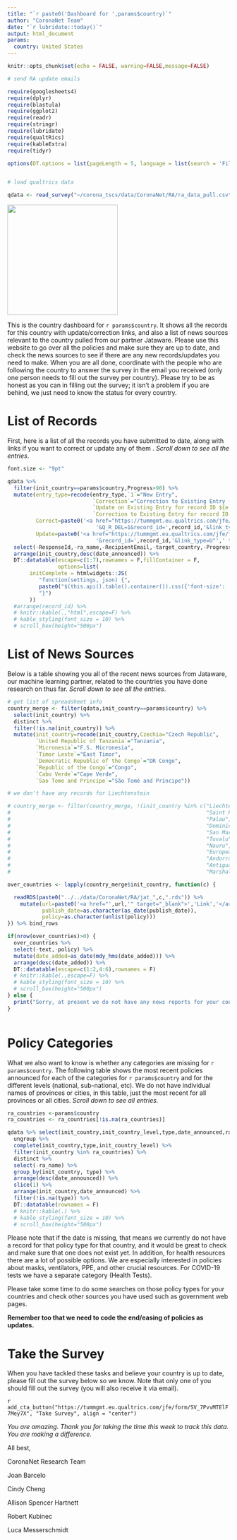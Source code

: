 ```yaml
---
title: "`r paste0('Dashboard for ',params$country)`"
author: "CoronaNet Team"
date: "`r lubridate::today()`"
output: html_document
params: 
  country: United States
---
```


```r
knitr::opts_chunk$set(echo = FALSE, warning=FALSE,message=FALSE)

# send RA update emails

require(googlesheets4)
require(dplyr)
require(blastula)
require(ggplot2)
require(readr)
require(stringr)
require(lubridate)
require(qualtRics)
require(kableExtra)
require(tidyr)

options(DT.options = list(pageLength = 5, language = list(search = 'Filter:')))


# load qualtrics data 

qdata <- read_survey("~/corona_tscs/data/CoronaNet/RA/ra_data_pull.csv")


```

![](https://coronanet-project.org/img/header_wide.png){width=250px}

This is the country dashboard for `r params$country`. It shows all the records for this country with update/correction links, and also a list of news sources relevant to the country pulled from our partner Jataware. Please use this website to go over all the policies and make sure they are up to date, and check the news sources to see if there are any new records/updates you need to make. When you are all done, coordinate with the people who are following the country to answer the survey in the email you received (only one person needs to fill out the survey per country). Please try to be as honest as you can in filling out the survey; it isn't a problem if you are behind, we just need to know the status for every country.

# List of Records

First, here is a list of all the records you have submitted to date, along with links if you want to correct or update any of them . *Scroll down to see all the entries*.

```r

font.size <- "9pt"

qdata %>% 
  filter(init_country==params$country,Progress>98) %>% 
  mutate(entry_type=recode(entry_type,`1`="New Entry",
                           `Correction`="Correction to Existing Entry (type in Record ID in text box)",
                           `Update on Existing Entry for record ID ${e://Field/record_id} (<- if no record ID listed, type in Record ID in text box)`="Update",
                           `Correction to Existing Entry for record ID ${e://Field/record_id} (<- if no record ID listed, type in Record ID in text box)`="Correction"),
         Correct=paste0('<a href="https://tummgmt.eu.qualtrics.com/jfe/form/SV_bf6YMWbTpYJAW4l?Q_R=',ResponseId,
                            '&Q_R_DEL=1&record_id=',record_id,'&link_type=C"',' target="_blank">Correct</a>'),
         Update=paste0('<a href="https://tummgmt.eu.qualtrics.com/jfe/form/SV_bf6YMWbTpYJAW4l?Q_R=',ResponseId,
                            '&record_id=',record_id,'&link_type=U"',' target="_blank">Update</a>')) %>% 
  select(-ResponseId,-ra_name,-RecipientEmail,-target_country,-Progress) %>% 
  arrange(init_country,desc(date_announced)) %>% 
  DT::datatable(escape=c(1:7),rownames = F,fillContainer = F,
                options=list(
       initComplete = htmlwidgets::JS(
          "function(settings, json) {",
          paste0("$(this.api().table().container()).css({'font-size': '", font.size, "'});"),
          "}")
       ))
  #arrange(record_id) %>% 
  # knitr::kable(.,"html",escape=F) %>% 
  # kable_styling(font_size = 10) %>% 
  # scroll_box(height="500px")
```

# List of News Sources

Below is a table showing you all of the recent news sources from Jataware, our machine learning partner, related to the countries you have done research on thus far. *Scroll down to see all the entries*.

```r

# get list of spreadsheet info
country_merge <- filter(qdata,init_country==params$country) %>% 
  select(init_country) %>% 
  distinct %>% 
  filter(!is.na(init_country)) %>%
  mutate(init_country=recode(init_country,Czechia="Czech Republic",
         `United Republic of Tanzania`="Tanzania",
         `Micronesia`="F.S. Micronesia",
         `Timor Leste`="East Timor",
         `Democratic Republic of the Congo`="DR Congo",
         `Republic of the Congo`="Congo",
         `Cabo Verde`="Cape Verde",
         `Sao Tome and Principe`="São Tomé and Príncipe"))

# we don't have any records for Liechtenstein

# country_merge <- filter(country_merge, !(init_country %in% c("Liechtenstein","Monaco",
#                                                              "Saint Kitts and Nevis",
#                                                              "Palau",
#                                                              "Dominica",
#                                                              "San Marino",
#                                                              "Tuvalu",
#                                                              "Nauru",
#                                                              "European Union",
#                                                              "Andorra",
#                                                              "Antigua and Barbuda",
#                                                              "Marshall Islands")))

over_countries <- lapply(country_merge$init_country, function(c) {

  readRDS(paste0("../../data/CoronaNet/RA/jat_",c,".rds")) %>% 
    mutate(url=paste0('<a href="',url,'" target="_blank">','Link','</a>'),
           publish_date=as.character(as_date(publish_date)),
           policy=as.character(unlist(policy)))
}) %>% bind_rows

if(nrow(over_countries)>0) {
  over_countries %>% 
  select(-text,-policy) %>% 
  mutate(date_added=as_date(mdy_hms(date_added))) %>% 
  arrange(desc(date_added)) %>% 
  DT::datatable(escape=c(1:2,4:6),rownames = F)
  # knitr::kable(.,escape=F) %>% 
  # kable_styling(font_size = 10) %>% 
  # scroll_box(height="500px")
} else {
  print("Sorry, at present we do not have any news reports for your countries.")
}



```

# Policy Categories

What we also want to know is whether any categories are missing for `r params$country`. The following table shows the most recent policies announced for each of the categories for `r params$country` and for the different levels (national, sub-national, etc). We do not have individual names of provinces or cities, in this table, just the most recent for all provinces or all cities. *Scroll down to see all entries.*


```r

ra_countries <-params$country
ra_countries <- ra_countries[!is.na(ra_countries)]

qdata %>% select(init_country,init_country_level,type,date_announced,ra_name,record_id) %>% 
  ungroup %>% 
  complete(init_country,type,init_country_level) %>% 
  filter(init_country %in% ra_countries) %>% 
  distinct %>% 
  select(-ra_name) %>% 
  group_by(init_country, type) %>% 
  arrange(desc(date_announced)) %>% 
  slice(1) %>% 
  arrange(init_country,date_announced) %>% 
  filter(!is.na(type)) %>% 
  DT::datatable(rownames = F)
  # knitr::kable(.) %>% 
  # kable_styling(font_size = 10) %>% 
  # scroll_box(height="500px")

```

Please note that if the date is missing, that means we currently do not have a record for that policy type for that country, and it would be great to check and make sure that one does not exist yet. In addition, for health resources there are a lot of possible options. We are especially interested in policies about masks, ventilators, PPE, and other crucial resources. For COVID-19 tests we have a separate category (Health Tests).

Please take some time to do some searches on those policy types for your countries and check other sources you have used such as government web pages. 

**Remember too that we need to code the end/easing of policies as updates.**

# Take the Survey

When you have tackled these tasks and believe your country is up to date, please fill out the survey below so we know. Note that only one of you should fill out the survey (you will also receive it via email).

`r add_cta_button("https://tummgmt.eu.qualtrics.com/jfe/form/SV_7PvvMTElF7Mey7X", "Take Survey", align = "center")`



*You are amazing. Thank you for taking the time this week to track this data. You are making a difference.*

All best,

CoronaNet Research Team

Joan Barcelo

Cindy Cheng

Allison Spencer Hartnett

Robert Kubinec

Luca Messerschmidt

